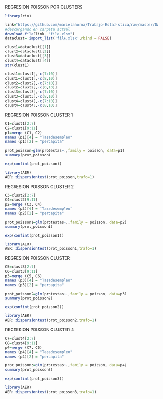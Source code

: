 REGRESION POISSON POR CLUSTERS 

```r
library(rio)

link="https://github.com/marielahorna/Trabajo-Estad-stica/raw/master/DATAFRAMES.xlsx"
#descargando en carpeta actual
download.file(link, "file.xlsx")
dataclust= import_list('file.xlsx',rbind = FALSE)

clust1=dataclust[[1]]
clust2=dataclust[[2]]
clust3=dataclust[[3]]
clust4=dataclust[[4]]
str(clust1)


```

```r
clust1=clust1[,-c(7:10)]
clust1=clust1[,-c(8,10)]
clust2=clust2[,-c(7:10)]
clust2=clust2[,-c(8,10)]
clust3=clust3[,-c(7:10)]
clust3=clust3[,-c(8,10)]
clust4=clust4[,-c(7:10)]
clust4=clust4[,-c(8,10)]
```

REGRESION POISSON CLUSTER 1 
```r
C1=clust1[2:7]
C2=clust1[9:11]
p1=merge (C1, C2)
names (p1)[4] = "Tasadesempleo"
names (p1)[2] = "percapita"
```

```r
prot_poisson=glm(protestas~.,family = poisson, data=p1)
summary(prot_poisson)
```

```r
exp(confint(prot_poisson))
```
```r
library(AER)
AER::dispersiontest(prot_poisson,trafo=1)
```

REGRESION POISSON CLUSTER 2
```r
C3=clust2[2:7]
C4=clust2[9:11]
p2=merge (C3, C4)
names (p2)[4] = "Tasadesempleo"
names (p2)[2] = "percapita"
```

```r
prot_poisson1=glm(protestas~.,family = poisson, data=p2)
summary(prot_poisson1)
```

```r
exp(confint(prot_poisson1))
```

```r
library(AER)
AER::dispersiontest(prot_poisson1,trafo=1)
```
REGRESION POISSON CLUSTER 
```r
C5=clust3[2:7]
C6=clust3[9:11]
p3=merge (C5, C6)
names (p3)[4] = "Tasadesempleo"
names (p3)[2] = "percapita"
```

```r
prot_poisson2=glm(protestas~.,family = poisson, data=p3)
summary(prot_poisson2)
```

```r
exp(confint(prot_poisson2))
```

```r
library(AER)
AER::dispersiontest(prot_poisson2,trafo=1)
```

REGRESION POISSON CLUSTER 4 
```r
C7=clust4[2:7]
C8=clust4[9:11]
p4=merge (C7, C8)
names (p4)[4] = "Tasadesempleo"
names (p4)[2] = "percapita"
```

```r
prot_poisson3=glm(protestas~.,family = poisson, data=p4)
summary(prot_poisson3)
```

```r
exp(confint(prot_poisson3))
```

```r
library(AER)
AER::dispersiontest(prot_poisson3,trafo=1)
```